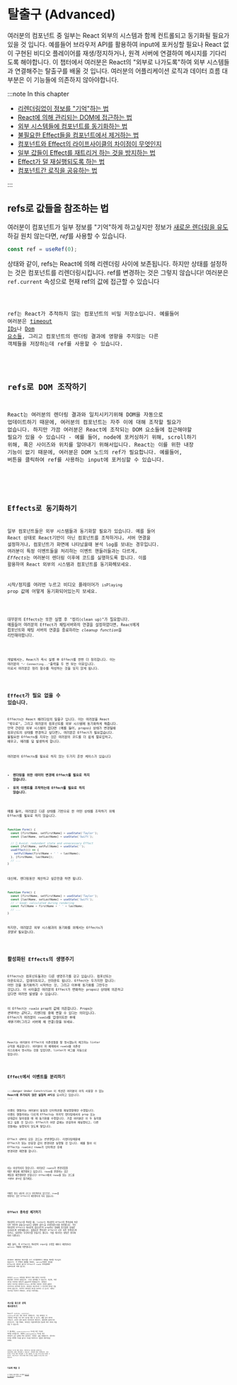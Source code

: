 
# 탈출구 (Advanced)

여러분의 컴포넌트 중 일부는 React 외부의 시스템과 함께 컨트롤되고 동기화될 필요가 있을 것 입니다.
예를들어 브라우저 API를 활용하여 input에 포커싱할 필요나 React 없이 구현된 비디오 플레이어를 재생/정지하거나,
원격 서버에 연결하여 메시지를 기다리도록 해야합니다. 이 챕터에서 여러분은 React의 "외부로 나가도록"하여 외부 시스템들과 연결해주는
탈출구를 배울 것 입니다. 여러분의 어플리케이션 로직과 데이터 흐름 대부분은 이 기능들에 의존하지 않아야합니다.

:::note In this chapter

- [리렌더링없이 정보를 "기억"하는 법](https://beta.reactjs.org/learn/referencing-values-with-refs)
- [React에 의해 관리되는 DOM에 접근하는 법](https://beta.reactjs.org/learn/manipulating-the-dom-with-refs)
- [외부 시스템들에 컴포넌트를 동기화하는 법](https://beta.reactjs.org/learn/synchronizing-with-effects)
- [불필요한 Effect들을 컴포넌트에서 제거하는 법](https://beta.reactjs.org/learn/you-might-not-need-an-effect)
- [컴포넌트와 Effect의 라이프사이클의 차이점이 무엇인지](https://beta.reactjs.org/learn/lifecycle-of-reactive-effects)
- [일부 값들이 Effect를 재트리거 하는 것을 방지하는 법](https://beta.reactjs.org/learn/separating-events-from-effects)
- [Effect가 덜 재실행되도록 하는 법](https://beta.reactjs.org/learn/removing-effect-dependencies)
- [컴포넌트간 로직을 공유하는 법](https://beta.reactjs.org/learn/scaling-up-with-reducer-and-context)

:::

## refs로 값들을 참조하는 법

여러분이 컴포넌트가 일부 정보를 "기억"하게 하고싶지만 정보가 [새로운 렌더링을 유도](https://beta.reactjs.org/learn/render-and-commit)하길 원치 않는다면,
*ref*를 사용할 수 있습니다.

```js
const ref = useRef(0);
```

상태와 같이, refs는 React에 의해 리렌더링 사이에 보존됩니다. 하지만 상태를 설정하는 것은 컴포넌트를 리렌더링시킵니다.
ref를 변경하는 것은 그렇지 않습니다! 여러분은 `ref.current` 속성으로 현재 ref의 값에 접근할 수 있습니다

<Code src="https://codesandbox.io/s/2yh3vt?file=%2FApp.js&utm_medium=sandpack" />

ref는 React가 추적하지 않는 컴포넌트의 비밀 저장소입니다. 예를들어 여러분은 [timeout IDs](https://developer.mozilla.org/en-US/docs/Web/API/setTimeout#return_value)나
[Dom 요소들](https://developer.mozilla.org/en-US/docs/Web/API/Element), 그리고 컴포넌트의 렌더링 결과에 영향을 주지않는 다른 객체들을 저장하는데 ref를 사용할 수 있습니다.

<Card
  title="Ready to learn this topic?"
  description="정보를 기억하는데 refs를 어떻게 사용하는지 배우고 싶다면 Refs로 값 참조하기를 읽어보세요"
  link="https://beta.reactjs.org/learn/referencing-values-with-refs"
/>

## refs로 DOM 조작하기

React는 여러분의 렌더링 결과와 일치시키기위해 DOM을 자동으로 업데이트하기 때문에, 여러분의 컴포넌트는 자주 이에 대해 조작할 필요가 없습니다.
하지만 가끔 여러분은 React에 조작되는 DOM 요소들에 접근해야할 필요가 있을 수 있습니다 - 예를 들어, node에 포커싱하기 위해, scroll하기 위해, 혹은 사이즈와 위치를 알아내기 위해서입니다.
React는 이를 위한 내장 기능이 없기 때문에, 여러분은 DOM 노드의 ref가 필요합니다. 예를들어, 버튼을 클릭하여 ref를 사용하는 input에 포커싱할 수 있습니다.

<Code src="https://codesandbox.io/s/k2uec3?file=%2FApp.js&utm_medium=sandpack" />

<Card
  title="Ready to learn this topic?"
  description="React에 의해 조작되는 DOM요소들에 접근하는 법을 배우고싶다면 Refs로 DOM 조작하기를 읽어보세요"
  link="https://beta.reactjs.org/learn/manipulating-the-dom-with-refs"
/>

## Effects로 동기화하기

일부 컴포넌트들은 외부 시스템들과 동기화할 필요가 있습니다. 예를 들어 React 상태로 React기반이 아닌 컴포넌트를 조작하거나, 서버 연결을 설정하거나,
컴포넌트가 화면에 나타났을때 분석 log를 보내는 경우입니다. 여러분이 특정 이벤트들을 처리하는 이벤트 핸들러들과는 다르게, *Effects*는 여러분이 렌더링 이후에
코드를 실행하도록 합니다. 이를 활용하여 React 외부의 시스템과 컴포넌트를 동기화해보세요.

시작/정지를 여러번 누르고 비디오 플레이어가 `isPlaying` prop 값에 어떻게 동기화되어있는지 보세요.

<Code src="https://codesandbox.io/s/p3jxii?file=%2FApp.js&utm_medium=sandpack" />

대부분의 Effects는 또한 실행 후 "정리(clean up)"가 필요합니다. 예를들어 여러분의 Effect가 채팅서버와의 연결을 설정하였다면, React에게 컴포넌트와
채팅 서버의 연결을 종료하라는 *cleanup function*을 리턴해야합니다.

<Code src="https://codesandbox.io/s/58bmg8?file=%2FApp.js&utm_medium=sandpack" />

개발에서는, React가 즉시 실행 후 Effect를 한번 더 정리합니다. 이는 여러분이
`"✅ Connecting..."`출력을 두 번 보는 이유입니다. 이로서 여러분은 정리 함수를 작성하는 것을 잊지 않게 됩니다.

<Card
  title="Ready to learn this topic?"
  description="외부 시스템과 컴포넌트들을 동기화하는 법을 배우려면 Effects로 동기화하기를 읽어보세요"
  link="https://beta.reactjs.org/learn/synchronizing-with-effects"
/>

## Effect가 필요 없을 수 있습니다.

Effects는 React 패러다임의 탈출구 입니다. 이는 여러분을 React "밖으로", 그리고 여러분의 컴포넌트를 외부 시스템에 동기화하게 해줍니다.
만약 관련된 외부 시스템이 없다면 (예를 들어, props나 상태가 변경될때 컴포넌트의 상태를 변경하고 싶다면), 여러분은 Effect가 필요없습니다.
불필요한 Effects를 지우는 것은 여러분의 코드를 더 쉽게 팔로업하고, 배우고, 에러를 덜 발생하게 합니다.

여러분이 Effects를 필요로 하지 않는 두가지 흔한 케이스가 있습니다

- **렌더링을 위한 데이터 변경에 Effect를 필요로 하지 않습니다.**
- **유저 이벤트를 조작하는데 Effect를 필요로 하지 않습니다.**

예를 들어, 여러분은 다른 상태를 기반으로 한 어떤 상태를 조작하기 위해 Effect를 필요로 하지 않습니다.

```js
function Form() {
  const [firstName, setFirstName] = useState('Taylor');
  const [lastName, setLastName] = useState('Swift');

  // 🔴 Avoid: redundant state and unnecessary Effect
  const [fullName, setFullName] = useState('');
  useEffect(() => {
    setFullName(firstName + ' ' + lastName);
  }, [firstName, lastName]);
  // ...
}
```

대신에, 렌더링동안 계산하고 싶은만큼 하면 됩니다.

```js
function Form() {
  const [firstName, setFirstName] = useState('Taylor');
  const [lastName, setLastName] = useState('Swift');
  // ✅ Good: calculated during rendering
  const fullName = firstName + ' ' + lastName;
  // ...
}
```

하지만, 여러분은 외부 시스템과의 동기화를 위해서는 Effects가 _정말로_ 필요합니다.

<Card
  title="Ready to learn this topic?"
  description="불필요한 Effects의 제거를 배우고 싶다면 여러분은 Effect가 필요 없을 수 있습니다를 읽어보세요."
  link="https://beta.reactjs.org/learn/you-might-not-need-an-effect"
/>

## 활성화된 Effects의 생명주기

Effects는 컴포넌트들과는 다른 생명주기를 갖고 있습니다. 컴포넌트는 마운트되고, 업데이트되고, 언마운트 됩니다.
Effect는 두가지만 합니다: 어떤 것을 동기화하기 시작하는 것, 그리고 이후에 동기화를 그만두는 것입니다. 이 사이클은 여러분의 Effect가
변화하는 props나 상태에 의존하고 있다면 여러번 발생할 수 있습니다.

이 Effect는 `roomId` prop의 값에 의존합니다. Props는 *변화하는 값*이고, 리렌더링 중에 변할 수 있다는 의미입니다.
Effect가 여러분이 `roomId`를 업데이트한 후에 _재동기화_(그리고 서버에 재 연결)함을 보세요.

<Code src="https://codesandbox.io/s/q9fj0s?file=%2FApp.js&utm_medium=sandpack" />

React는 여러분이 Effect의 의존성들을 잘 명시했는지 체크하는 linter 규칙을 제공합니다.
여러분이 위 예제에서 `roomId`를 의존성 리스트에서 명시하는 것을 잊었다면, linter가 버그를 자동으로 찾습니다.

<Card
  title="Ready to learn this topic?"
  description="Effect와 컴포넌트의 생애주기가 어떻게 다른지를 배우려면 변하는 이벤트의 생애주기를 읽어보세요."
  link="https://beta.reactjs.org/learn/lifecycle-of-reactive-effects"
/>

## Effect에서 이벤트들 분리하기

:::danger Under Constrction
이 섹션은 여러분이 아직 사용할 수 없는 **React에 추가되지 않은 실험적 API**를 묘사하고 있습니다.
:::

이벤트 핸들러는 여러분이 동일한 인터렉션을 재실행할때만 수행됩니다. 이벤트 핸들러와는 다르게 Effects는 마지막 렌더링에서의
prop 또는 상태값이 달라졌을 때 재 동기화를 수행합니다.
가끔 여러분은 이 두 동작을 섞고 싶을 것 입니다: Effect가 어떤 값에는 반응하여 재실행되고, 다른 것들에는 실행되지 않도록 말입니다.

Effect 내부의 모든 코드는 *반응형*입니다. 리렌더링때문에 Effect가 읽는 반응형 값이 변경되면 실행될 것 입니다.
예를 들어 이 Effect는 `roomId`나 `theme`가 인터렉션 후에 변경되면 재연결 합니다.

<Code src="https://codesandbox.io/s/tpigyx?file=%2FApp.js&utm_medium=sandpack" />

이는 이상적이지 않습니다. 여러분은 `roomId`가 변경되었을 때만 채팅에 재연결하고 싶습니다.
`theme`를 변경하는 것은 채팅을 재연결하면 안됩니다! Effect에서 `theme`를 읽는 코드를 *이벤트 함수*로 옮기세요.

<Code src="https://codesandbox.io/s/s065rq?file=%2FApp.js&utm_medium=sandpack" />

이벤트 함수 내부의 코드는 반응적이지 않으므로, `theme`를 변경하는 것은 Effect가 재연결하게 하지 않습니다.

<Card
  title="Ready to learn this topic?"
  description="어떤 값들이 Effect를 재 트리거하는 것을 막는 법을 배우려면 Effects에서 이벤트 분리하기를 읽어보세요"
  link="https://beta.reactjs.org/learn/separating-events-from-effects"
/>

## Effect 종속성 제거하기

여러분이 Effect를 작성할 때, linter는 여러분이 Effect의 종속성에 속한 모든 반응형 값들(props나 상태와 같은)을 포함하였는지를 확인합니다.
이는 여러분의 Effect가 여러분의 컴포넌트의 prop이나 상태에 동기화된 상태로 유지되도록 보장해줍니다. 불필요한 종속성은 Effect가 너무 자주 동작하도록 하거나,
심지어는 무한루프를 만들기도 합니다. 이를 제거하는 방법은 경우에 따라 다릅니다.

예를 들어, 이 Effect는 여러분이 input을 수정할 때마다 재생성되는 `options` 객체에 의존합니다.

<Code src="https://codesandbox.io/s/mgmub9?file=%2FApp.js&utm_medium=sandpack" />

여러분은 채팅에서 메시지를 쓰기 시작할때마다 채팅을 재연결 하고싶지 않습니다. 이 문제의 해결을 위해서,
`options`객체의 생성을 Effect의 내부로 옮기고 Effect가 `roomId` 문자열에만 의존하도록 하면 됩니다.

<Code src="https://codesandbox.io/s/ee00ky?file=%2FApp.js&utm_medium=sandpack" />

여러분은 `options` 의존성을 제거하기 위해 의존성 리스트를 편집하며 시작하지 않았습니다.
그것은 잘못됐을 수 있습니다. 대신에, 주변 코드를 수정하여 의존성이 *불필요*하게 만들었습니다.
여러분은 의존성 리스트를 여러분의 Effect 코드에서 사용되는 반응형 값들의 리스트라고 생각하면 됩니다.
여러분은 의도적으로 그 리스트에 들어갈 것을 정하지 않습니다. 리스트가 여러분의 코드를 묘사하는 것 입니다.
의존성 리스트를 수정하기 위해서는, 코드를 수정하세요.

<Card
  title="Ready to learn this topic?"
  description="Effect가 덜 재실행되도록 하는 법을 배우려면 Effect 의존성 제거하기를 읽어보세요."
  link="https://beta.reactjs.org/learn/removing-effect-dependencies"
/>

## 커스텀 훅으로 로직 재사용하기

React는 `useState`, `useContext`, `useEffect`와 같은 내부 훅으로 이뤄집니다.
가끔 여러분은 더 구체적인 목적을 가진 훅이 있기를 바랄 것 입니다: 예를 들어 데이터 가져오기, 유저가 접속 중인지 지속적으로 확인하기, 채팅방에 접속하기의 경우입니다.
이를 위해서, 여러분은 어플리케이션의 필요에 따라 각자의 훅을 만들 수 있습니다.

이 예시에서, `usePointerPosition` 커스텀 훅은 커서의 위치를 추적합니다. 반면에 `useDelayedValue` 커스텀 훅은
여러분이 넘긴 값에서 특정 밀리초가 "지연된" 값을 반환합니다.
샌드박스 프리뷰 영역에 커서를 옮기고 커서를 따라다니는 점들의 경로이동을 보세요.

<Code src="https://codesandbox.io/s/b0714g?file=%2FApp.js&utm_medium=sandpack" />

여러분은 커스텀 훅을 만들고, 합성하거나 데이터를 교환하거나, 컴포넌트들 간에서 재사용할 수 있습니다.
여러분의 앱이 성장할수록, 이미 작성된 커스텀 훅을 재사용할 수 있기 때문에, 더 적은 Effect를 작성할 것 입니다.
또한 React 커뮤니티에 의해 유지되는 훌륭한 커스텀 훅이 많이 있습니다.

<Card
  title="Ready to learn this topic?"
  description="컴포넌트간에 로직을 공유하는 법을 배우려면 커스텀 훅으로 로직 재사용하기를 읽어보세요."
  link="https://beta.reactjs.org/learn/reusing-logic-with-custom-hooks"
/>

## 다음에 배울 것

이 챕터를 페이지별로 보기위해 [Refs로 값 참조하기](https://beta.reactjs.org/learn/referencing-values-with-refs)로 이동하세요.

